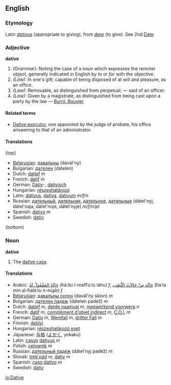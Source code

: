 ==English==
===Etymology===
Latin ''[[dativus]]'' (appropriate to giving), from ''[[dare]]'' (to give). See 2nd [[Date]]

===Adjective===
'''dative'''

#''(Grammar):'' Noting the case of a noun which expresses the remoter object, generally indicated in English by ''to'' or ''for'' with the objective.
#''(Law):'' In one's gift; capable of being disposed of at will and pleasure, as an office.
#''(Law):'' Removable, as distinguished from perpetual; &mdash; said of an officer.
#''(Law):'' Given by a magistrate, as distinguished from being cast upon a party by the law &mdash; [[Burril. Bouvier]]

====Related terms====
*[[Dative executor]], one appointed by the judge of probate, his office answering to that of an administrator.

====Translations====
{top}
*[[Belarusian]]: [[давальны]] (davál'ny)
*Bulgarian: [[дателен]] (dátelen)
*Dutch: [[datief]] ''m''
*French: [[datif]] ''m''
*German: [[Dativ]]-, [[dativisch]]
*Hungarian: [[részeshatározó]]
*Latin: [[dativus]], [[dativa]], [[dativum]] ''m/f/n''
*Russian: [[дательный]], [[дательная]], [[дательное]], [[дательные]] (dátel'nyj, dátel'naja, dátel'noje, dátel'nyje) ''m/f/n/pl''
*Spanish: [[dativo]] ''m''
*Swedish: [[dativ]]
{bottom}

===Noun===
'''dative'''

#The [[dative case]].

====Translations====
*Arabic: [[حالة المفعول له|حَالةُ المَفْعُولُ لَهُ]] (ħáːltu l-mafʕúːlu láhu) ''f'', [[حالة من حالات النصب|حَالَة مِنْ حَالاَتُ النُّصْب]] (ħáːla min al-ħaláːtu n-núʂb) ''f''
*[[Belarusian]]: [[давальны склон]] (davál'ny sklon) ''m''
*Bulgarian: [[дателен падеж]] (dátelen padéž) ''m''
*Dutch: [[datief]] ''m'', [[derde naamval]] ''m'', [[meewerkend voorwerp]] ''n''
*French: [[datif]] ''m'', [[complément d'objet indirect]] ''m'', [[C.O.I.]] ''m''
*German: [[Dativ]] ''m'', [[Wemfall]] ''m'', [[dritter Fall]] ''m''
*Finnish: [[datiivi]]
*Hungarian: [[részeshatározó eset]]
*Japanese: [[与格]] ([[よかく]], yokakú)
*Latin: [[casus]] [[dativus]] ''m''
*Polish: [[celownik]] m
*Russian: [[дательный падеж]] (dátel'nyj padéž) ''m''
*Slovak: [[tretí pád]] ''m'', [[datív]] ''m''
*Spanish: [[caso dativo]] ''m''
*Swedish: [[dativ]]

[[io:Dative]]